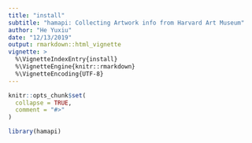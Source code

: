 ```yaml
---
title: "install"
subtitle: "hamapi: Collecting Artwork info from Harvard Art Museum"
author: "He Yuxiu"
date: "12/13/2019"
output: rmarkdown::html_vignette
vignette: >
  %\VignetteIndexEntry{install}
  %\VignetteEngine{knitr::rmarkdown}
  %\VignetteEncoding{UTF-8}
---
```

```r
knitr::opts_chunk$set(
  collapse = TRUE,
  comment = "#>"
)
```

```r
library(hamapi)
```

